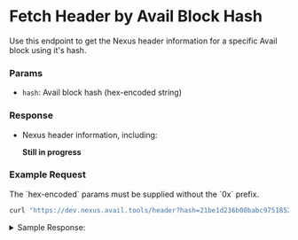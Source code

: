 
# Fetch Header by Avail Block Hash

Use this endpoint to get the Nexus header information for a specific Avail block using it's hash.

### Params

- `hash`: Avail block hash (hex-encoded string)

### Response

- Nexus header information, including:

    **Still in progress**

### Example Request

<Callout type="info">
The `hex-encoded` params must be supplied without the `0x` prefix.
</Callout>

```bash
curl "https://dev.nexus.avail.tools/header?hash=21be1d236b00babc9751852be1b234a0006da45727cc79a872ed01757df36299"
```

<details className="border p-3 rounded-md bg-[#EFF6FF]">
<summary> Sample Response:</summary>

```json
I could not get a response from the API for this method even though the block hash was valid
```
</details>